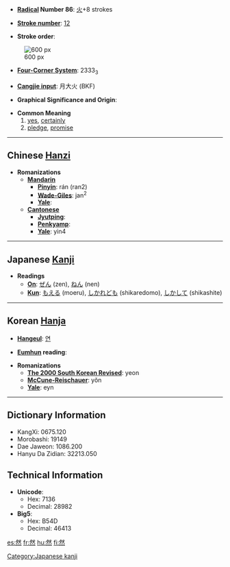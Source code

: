 * '''[[Wiktionary:Chinese radical index| Radical]] Number 86''': [[Wiktionary:Chinese radical index 火|火]]+8 strokes

* '''[[Wiktionary:Chinese total strokes index|Stroke number]]''': [[Wiktionary:Chinese total strokes index 12|12]]

* '''Stroke order''': 
[[Image:然-bw.png|thumbnail|center|600 px]]
* '''[[Wiktionary:Chinese four corner index|Four-Corner System]]''': 2333<sub>3</sub>

* '''[[Wiktionary:Chinese Cangjie index|Cangjie input]]''': 月大火 (BKF)

* '''Graphical Significance and Origin''': 

* '''Common Meaning'''
*#[[yes]], [[certainly]]
*# [[pledge]], [[promise]]

----

== Chinese [[Hanzi]] ==

* '''Romanizations'''
** '''[[Mandarin]]'''
*** '''[[Pinyin]]''': rán (ran2)
*** '''[[Wade-Giles]]''': jan<sup>2</sup>
*** '''[[Yale]]''': 
** '''[[Cantonese]]'''
*** '''[[Jyutping]]''':
*** '''[[Penkyamp]]''': 
*** '''[[Yale]]''': yin4
 

----

== Japanese [[Kanji]] ==

* '''Readings'''
** '''[[On]]''': [[ぜん]] (zen), [[ねん]] (nen)
** '''[[Kun]]''': [[もえる]] (moeru), [[しかれども]] (shikaredomo), [[しかして]] (shikashite)


----

== Korean [[Hanja]] ==

* '''[[Hangeul]]''': [[연]]

* '''[[Eumhun]] reading''': 

* '''Romanizations'''
** '''[[The 2000 South Korean Revised Romanization|The 2000 South Korean Revised]]''': yeon
** '''[[McCune-Reischauer]]''': yŏn
** '''[[Yale]]''': eyn

----

== Dictionary Information ==

* KangXi: 0675.120
* Morobashi: 19149
* Dae Jaweon: 1086.200
* Hanyu Da Zidian: 32213.050

== Technical Information ==

* '''Unicode''':
** Hex: 7136
** Decimal: 28982
* '''Big5''':
** Hex: B54D
** Decimal: 46413

[[Category:Japanese kanji]]

[[es:然]]
[[fr:然]]
[[hu:然]]
[[fi:然]]